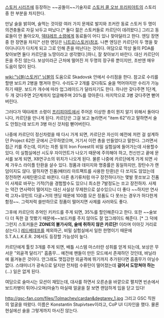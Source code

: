 [[스토커 시리즈]]에 등장하는 ~~공돌이~~기술자로 [[스토커 콜 오브 프리피야트]]의 스토리 중 한 부분을 차지한다.

만날 술을 밝히며, 술먹는 것이랑 여러 가지 문제로 발지와 조커란 동료 스토커 두 명이 의견충돌로 자길 놔두고 떠났다.[* 둘다 젊은 스토커들로 카르단이 데려왔다.] 그리고 동료들이 안 돌아오자, [[덱탸레프 소령]]에게 동료들이 어디 있나 찾아달라고 한다. 엔딩 장면 중 한 장면을 차지[* 선한 엔딩은 [[니트로(스토커)]]참조. 나쁜 엔딩은 카르단이 두 명을 찾아다니다가 다치게 되고 그로 인해 존을 떠난다는 것이다. 여담으로 막상 둘의 PDA를 찾아보면 둘다 카르단을 노땅이라고 생각했다.]하니, 잘 찾아보기 바란다. 대신 카르단이 돈을 주진 않는다. 보상이라곤 근처에 떨어진 저 두명의 장구류 뿐이지만, 초반엔 매우 도움이 많이 된다.

[[wiki:"님블(스토커)" 님블]]의 도움으로 Skadovsk 안에서 수리점을 한다. 참고로 수리를 할땐 보드카 2병을 챙겨야 한다. 수리도구 2개를 갖다줘도 술을 먹어야지만 수리가 가능하기 때문. 보드카 개수에 따라 업그레이드가 달라지기도 한다. 하나만 갖다주면 1단계, 두 개 갖다주면 2단계까지 업글해주며 20%를 깎아준다. 마지막으로 3병 갖다주면 뻗어버린다.

그러다가 덱탸레프 소령이 [[프리피야트]]에서 주어온 이상한 총이 뭔지 알기 위해서 돌아다니다, 카르단을 만나게 된다. 카르단은 그걸 보고 놀라면서 "item 62"라고 말하면서 술도 안줬는데 보드카 3병 마신 것처럼 뻗어버린다.

나중에 카르단이 정신차렸을 때 다시 가게 되면, 카르단은 자신이 예전에 저런 걸 설계하던 Project 62란 곳에서 근무하였으며, 거기서 이런 총을 만들었다고 말한다. 그러면서 접근 키를 주는데, 이키는 자톤 밑의 Iron Forest의 비밀 실험실에 들어가는데 사용할수 있다. 이 실험실에선 시도우 자이언트가 나오기 때문에 주의해야 하고, 천신만고 끝에 문서를 보게 되면, X8연구소의 위치가 나오게 된다. 물론 나중에 카르단에게 가게 되면 사제 가우스 라이플 탄환을 살수 있다. 정품과 데미지와 명중률은 동일하지만, 장탄수가 랜덤이지도 않다. 말하자면 진품(배터리 아트팩트를 사용한 탄환)은 다 쏘지도 않았는데 장전하면 사제탄환으로 바뀐다. 다른 총기류처럼 마구 장전하다가는 몇발 못쏘보고 진품이 사제로 바꾸는 기적(?)을 경험할수도 있으니 최소한 7발정도는 쏘고 장전하자. 사제는 약간 연사력이 떨어지는 대신 사실상 무제한으로 살수있으니 더 좋다 ~~하지만 연사력 고자+뮤턴트 다굴+거의 엔딩 때문에 100쯤 모은 정품도 다 못쓰는 경우가 허다한게 함정~~. 그럭저럭 쓸만하므로 정품이 떨어지면 사제를 사러와도 좋다.

그후에 카르단의 추억인 키카드를 주게 되면, 35%를 할인해준다고 한다. 또한 ~~술보다 더 독한 걸 맛봤기 때문에~~보드카를 주지 않아도 잘 업그레이드 해준다. [* 그 덕에 그런지 스토커들은 '''ZONE의 불가사의, 술에 취하지 않은 카르단!''' 이라며 이야깃 거리로 삼는다.] [[레드베데프]]를 제외하곤, 비밀 실험실에서 일한 한명이기 때문에 S.T.A.L.K.E.R. 2에서도 등장할 가능성이 높다.

카르단에게 툴킷 3개를 주게 되면, 배틀 시스템 마스터란 성취를 얻게 되는데, 보상은 무서운 "외골격 달리기" 흠좀무... 예전에 팬들이 만든 모드에서 존재하던 것인데, 바닐라에 옮겨놓은 것이다. 안그래도 맷집강한 외골격에 뛰기까지 추가된다면 흠좀무가 아닐수 없다. 스태미너가 광속으로 달지만 전처럼 수류탄이 떨어졌는데 '''걸어서 도망쳐야 하는''' (...) 일은 없게 된다.

여담으로 술마시는 모션이 재밌는데, 대사를 하면서 오른손을 바깥으로 펼치면 빈손에서 보드카병이 튀어나오며(마술?) 마실때 얼굴을 잘 보면 랜덤하게 입을 닫고 있다!

http://gsc-fan.com/files/Tolmachev/cardan&degtarev_1.jpg
그리고 GSC 직원의 얼굴을 따왔다. 이름은 Konstantin Stupivtsev이라고, CoP UI 디자인을 했다. 물론 현실에선 술을 그렇게까지 마시진 않는다.
